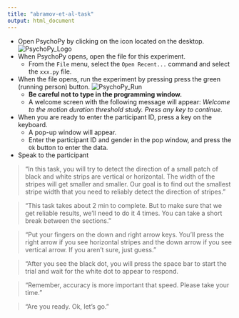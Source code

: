 ```yaml
---
title: "abramov-et-al-task"
output: html_document
---
```


- Open PsychoPy by clicking on the icon located on the desktop.
![PsychoPy_Logo](images/PsychoPy-1.PNG)  
- When PsychoPy opens, open the file for this experiment.
    - From the `File` menu, select the `Open Recent...` command and select the `xxx.py` file.
- When the file opens, run the experiment by pressing press the green (running person) button. ![PsychoPy_Run](images/PPrunningMan.png)  
    - **Be careful not to type in the programming window.**
    - A welcome screen with the following message will appear: *Welcome to the motion duration threshold study. Press any key to continue.*
- When you are ready to enter the participant ID, press a key on the keyboard.
    - A pop-up window will appear.
    - Enter the participant ID and gender in the pop window, and press the `Ok` button to enter the data.
- Speak to the participant

>“In this task, you will try to detect the direction of a small patch of black and white strips are vertical or horizontal. The width of the stripes will get smaller and smaller. Our goal is to find out the smallest stripe width that you need to reliably detect the direction of stripes."

>"This task takes about 2 min to complete. But to make sure that we get reliable results, we'll need to do it 4 times. You can take a short break between the sections."

>"Put your fingers on the down and right arrow keys. You'll press the right arrow if you see horizontal stripes and the down arrow if you see vertical arrow. If you aren't sure, just guess."

>"After you see the black dot, you will press the space bar to start the trial and wait for the white dot to appear to respond.

>"Remember, accuracy is more important that speed. Please take your time."

>"Are you ready. Ok, let's go."
